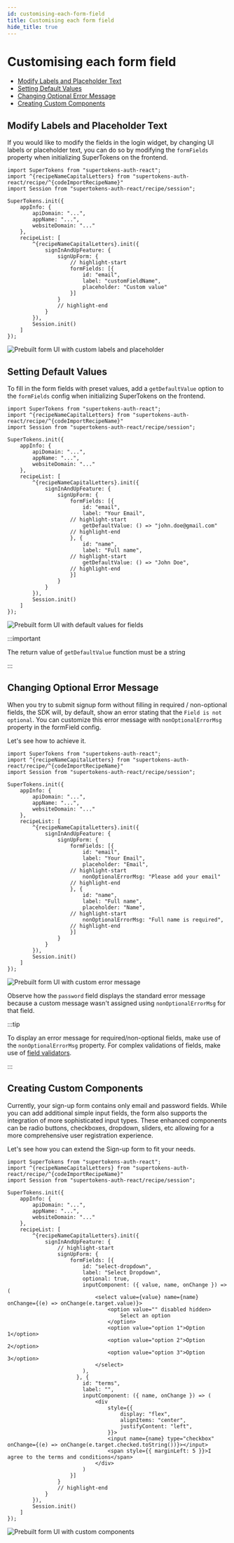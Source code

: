```yaml
---
id: customising-each-form-field
title: Customising each form field
hide_title: true
---
```


<!-- COPY DOCS -->
<!-- ./emailpassword/common-customizations/signup-form/customising-each-form-field.mdx -->


# Customising each form field

* [Modify Labels and Placeholder Text](#modify-labels-and-placeholder-text)
* [Setting Default Values](#setting-default-values)
* [Changing Optional Error Message](#changing-optional-error-message)
* [Creating Custom Components](#creating-custom-components)


## Modify Labels and Placeholder Text

If you would like to modify the fields in the login widget, by changing UI labels or placeholder text, you can do so by modifying the `formFields` property when initializing SuperTokens on the frontend.

<FrontendSDKTabs>
<TabItem value="reactjs">

```tsx
import SuperTokens from "supertokens-auth-react"; 
import ^{recipeNameCapitalLetters} from "supertokens-auth-react/recipe/^{codeImportRecipeName}"
import Session from "supertokens-auth-react/recipe/session";

SuperTokens.init({
    appInfo: {
        apiDomain: "...",
        appName: "...",
        websiteDomain: "..."
    },
    recipeList: [
        ^{recipeNameCapitalLetters}.init({
            signInAndUpFeature: {
                signUpForm: {
                    // highlight-start
                    formFields: [{
                        id: "email",
                        label: "customFieldName",
                        placeholder: "Custom value"
                    }]
                }
                // highlight-end
            }
        }),
        Session.init()
    ]
});
```
</TabItem>
</FrontendSDKTabs>

<img alt="Prebuilt form UI with custom labels and placeholder" src="/img/emailpassword/custom-field-name-signup-ep.png" />


## Setting Default Values

To fill in the form fields with preset values, add a `getDefaultValue` option to the `formFields` config when initializing SuperTokens on the frontend.

<FrontendSDKTabs>
<TabItem value="reactjs">

```tsx
import SuperTokens from "supertokens-auth-react"; 
import ^{recipeNameCapitalLetters} from "supertokens-auth-react/recipe/^{codeImportRecipeName}"
import Session from "supertokens-auth-react/recipe/session";

SuperTokens.init({
    appInfo: {
        apiDomain: "...",
        appName: "...",
        websiteDomain: "..."
    },
    recipeList: [
        ^{recipeNameCapitalLetters}.init({
            signInAndUpFeature: {
                signUpForm: {
                    formFields: [{
                        id: "email",
                        label: "Your Email",
                    // highlight-start
                        getDefaultValue: () => "john.doe@gmail.com"
                    // highlight-end
                    }, {
                        id: "name",
                        label: "Full name",
                    // highlight-start
                        getDefaultValue: () => "John Doe",
                    // highlight-end
                    }]
                }
            }
        }),
        Session.init()
    ]
});
```
</TabItem>
</FrontendSDKTabs>

<img alt="Prebuilt form UI with default values for fields" src="/img/emailpassword/signup-with-default-values.png" />

:::important

The return value of  `getDefaultValue` function must be a string

:::



## Changing Optional Error Message

When you try to submit signup form without filling in required / non-optional fields, the SDK will, by default, show an error stating that the `Field is not optional`. You can customize this error message with `nonOptionalErrorMsg` property in the formField config.

Let's see how to achieve it.

<FrontendSDKTabs>
<TabItem value="reactjs">

```tsx
import SuperTokens from "supertokens-auth-react";
import ^{recipeNameCapitalLetters} from "supertokens-auth-react/recipe/^{codeImportRecipeName}"
import Session from "supertokens-auth-react/recipe/session";

SuperTokens.init({
    appInfo: {
        apiDomain: "...",
        appName: "...",
        websiteDomain: "..."
    },
    recipeList: [
        ^{recipeNameCapitalLetters}.init({
            signInAndUpFeature: {
                signUpForm: {
                    formFields: [{
                        id: "email",
                        label: "Your Email",
                        placeholder: "Email",
                    // highlight-start
                        nonOptionalErrorMsg: "Please add your email"
                    // highlight-end
                    }, {
                        id: "name",
                        label: "Full name",
                        placeholder: "Name",
                    // highlight-start
                        nonOptionalErrorMsg: "Full name is required",
                    // highlight-end
                    }]
                }
            }
        }),
        Session.init()
    ]
});
```
</TabItem>
</FrontendSDKTabs>

<img alt="Prebuilt form UI with custom error message" src="/img/emailpassword/signup-with-custom-error-msg.png" />

Observe how the `password` field displays the standard error message because a custom message wasn't assigned using `nonOptionalErrorMsg` for that field.

:::tip

To display an error message for required/non-optional fields, make use of the `nonOptionalErrorMsg` property.
For complex validations of fields, make use of [field validators](/docs/^{docsLinkRecipeName}/common-customizations/signup-form/field-validators). 

:::


## Creating Custom Components

Currently, your sign-up form contains only email and password fields.
While you can add additional simple input fields, the form also supports the integration of more sophisticated input types.
These enhanced components can be radio buttons, checkboxes, dropdown, sliders, etc allowing for a more comprehensive user registration experience.

Let's see how you can extend the Sign-up form to fit your needs.

<FrontendSDKTabs>
<TabItem value="reactjs">

```tsx
import SuperTokens from "supertokens-auth-react";
import ^{recipeNameCapitalLetters} from "supertokens-auth-react/recipe/^{codeImportRecipeName}"
import Session from "supertokens-auth-react/recipe/session";

SuperTokens.init({
    appInfo: {
        apiDomain: "...",
        appName: "...",
        websiteDomain: "..."
    },
    recipeList: [
        ^{recipeNameCapitalLetters}.init({
            signInAndUpFeature: {
                // highlight-start
                signUpForm: {
                    formFields: [{
                        id: "select-dropdown",
                        label: "Select Dropdown",
                        optional: true,
                        inputComponent: ({ value, name, onChange }) => (
                            <select value={value} name={name} onChange={(e) => onChange(e.target.value)}>
                                <option value="" disabled hidden>
                                    Select an option
                                </option>
                                <option value="option 1">Option 1</option>
                                <option value="option 2">Option 2</option>
                                <option value="option 3">Option 3</option>
                            </select>
                        ),
                      }, {
                        id: "terms",
                        label: "",
                        inputComponent: ({ name, onChange }) => (
                            <div
                                style={{
                                    display: "flex",
                                    alignItems: "center",
                                    justifyContent: "left",
                                }}>
                                <input name={name} type="checkbox" onChange={(e) => onChange(e.target.checked.toString())}></input>
                                <span style={{ marginLeft: 5 }}>I agree to the terms and conditions</span>
                            </div>
                        )
                    }]
                }
                // highlight-end
            }
        }),
        Session.init()
    ]
});
```
</TabItem>
</FrontendSDKTabs>

<img alt="Prebuilt form UI with custom components" src="/img/emailpassword/signup-with-custom-components.png" />

